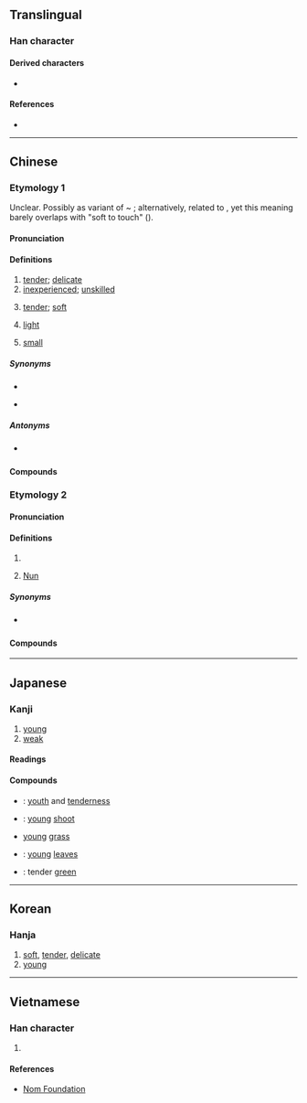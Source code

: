 {{also|嫰|㜛|媆}}
{{character info}}
==Translingual==

===Han character===
{{Han char|rn=38|rad=女|as=11|sn=14|four=48440|canj=VDLK|ids=⿰女敕}}

====Derived characters====
* {{l|mul|[[𡁛]], [[𩠶]], [[𡽫]], [[𧀒]], [[𥶄]]}}

====References====
* {{Han ref|kx=0270.110|dkj=06666|dj=0538.070|hdz=21075.150|uh=5AE9|ud=23273|bh=B9E0|bd=47584}}

----

==Chinese==
{{zh-forms|alt=*嫰}}

===Etymology 1===
Unclear. Possibly as variant of {{och-l|耎|tr=}} ~ {{och-l|輭|tr=*nonʔ}}; alternatively, related to {{cog|my|နုန့်|tr=nun<sup>B</sup>|t=weak, exhausted from illness}}, yet this meaning barely overlaps with "soft to touch" ({{zh-ref|Schuessler, 2007}}).

====Pronunciation====
{{zh-pron
|m=nèn
|m-s=
|c=nyun6
|c-t=
|g=
|h=pfs=nun
|j=nung3
|mb=nō̤ng
|md=nâung
|mn=lūn
|mn-t=lung3/nung3
|w=3nen
|x=
|ma=Zh-nèn.ogg
|mc=y
|oc=y
|cat=a
}}

====Definitions====
{{zh-hanzi}}

# [[tender]]; [[delicate]]
# [[inexperienced]]; [[unskilled]]
#: {{zh-x|那 幫 新生 太 嫩 了，真 受不{bu}了{liǎo}。|Those new students are so '''noobish'''; I can't stand them.}}
# {{lb|zh|of [[food]]}} [[tender]]; [[soft]]
# {{lb|zh|of [[colour]]}} [[light]]
# {{lb|zh|Min Dong}} [[small]]

=====Synonyms=====
* {{sense|tender}}
{{zh-dial}}
* {{s|small}}
{{zh-dial|小}}

=====Antonyms=====
* {{s|tender}} {{zh-l|老}}

====Compounds====
{{zh-der|嫩紅|嫩黃|嫩綠|嫩氣|嫩弱|嫩生|嫩生生|嫩芽|嫩葉|嫩苗|嫩涼|嫩骨頭|嫩手|嫩寒|嫩綽綽|嬌皮嫩肉|少女嫩婦|嫩江|嫩晴|嬌嫩|嫩肩膀|嫩臉|柔嫩|柔枝嫩葉|稚嫩|皮嬌肉嫩|臉嫩|粉嫩|鮮嫩|細嫩|面嫩|香嬌玉嫩}}

===Etymology 2===

====Pronunciation====
{{zh-pron
|m=nèn
|c=nyun6
|h=pfs=nun
|mn=lūn
|ma=Zh-nèn.ogg
|dial=n
|cat=pn
}}

====Definitions====
{{zh-hanzi}}

# {{zh-used2|t}}
# {{lb|zh|Protestantism}} [[Nun]] {{gl|father of Joshua}}

=====Synonyms=====
* {{s|Nun}} {{q|Catholicism}} {{zh-l|農|Nóng}}

====Compounds====
{{zh-der|黎巴嫩}}

{{zh-cat|Intermediate}}

----

==Japanese==

===Kanji===
{{ja-kanji|grade=|rs=女11}}

# [[young]]
# [[weak]]

====Readings====
{{ja-readings|goon=[[のん]] (non)|kanon=[[どん]] (don)|kun=[[わかい]] (wakai)}}

====Compounds====
{{der-top|Compounds}}
* {{ja-r|稚嫩|ちどん}}: [[youth]] and [[tenderness]]
* {{ja-r|嫩芽|どんが}}: [[young]] [[shoot]]
* {{ja-r|嫩草|どんそう}} [[young]] [[grass]]
* {{ja-r|嫩葉|どんよう}}: [[young]] [[leaves]]
* {{ja-r|嫩緑|どんりょく}}: tender [[green]]
{{der-bottom}}

----

==Korean==

===Hanja===
{{ko-hanja|어리다|어릴|눈}}

# [[soft]], [[tender]], [[delicate]]
# [[young]]

----

==Vietnamese==

===Han character===
{{vi-readings|reading=non, nộn, nỏn, nồn, nõn, nọn|rs=女11}}

# {{rfdef|vi|sort=女11}}

====References====
* [http://nomfoundation.org/common/nom_details.php?codepoint=5ae9 Nom Foundation]